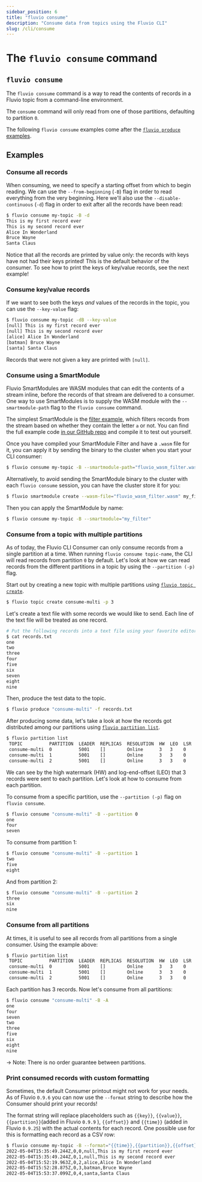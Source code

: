 ```yaml
---
sidebar_position: 6
title: "fluvio consume"
description: "Consume data from topics using the Fluvio CLI"
slug: /cli/consume
---
```


# The `fluvio consume` command

## `fluvio consume`

The `fluvio consume` command is a way to read the contents of records in a Fluvio topic
from a command-line environment.

The `consume` command will only read from one of those partitions, defaulting to partition `0`.

The following `fluvio consume` examples come after the [`fluvio produce` examples](/cli/produce).

## Examples

### Consume all records

When consuming, we need to specify a starting offset from which to begin reading.
We can use the `--from-beginning` (`-B`) flag in order to read everything from the very
beginning. Here we'll also use the `--disable-continuous` (`-d`) flag in order to exit
after all the records have been read:


```bash copy="fl"
$ fluvio consume my-topic -B -d
This is my first record ever
This is my second record ever
Alice In Wonderland
Bruce Wayne
Santa Claus
```

Notice that all the records are printed by value only: the records with keys have not
had their keys printed! This is the default behavior of the consumer. To see how to print
the keys of key/value records, see the next example!

### Consume key/value records

If we want to see both the keys _and_ values of the records in the topic, you can use
the `--key-value` flag:


```bash copy="fl"
$ fluvio consume my-topic -dB --key-value
[null] This is my first record ever
[null] This is my second record ever
[alice] Alice In Wonderland
[batman] Bruce Wayne
[santa] Santa Claus
```

Records that were not given a key are printed with `[null]`.

### Consume using a SmartModule

Fluvio SmartModules are WASM modules that can edit the contents of a stream
inline, before the records of that stream are delivered to a consumer. One way to use
SmartModules is to supply the WASM module with the `--smartmodule-path` flag to
the `fluvio consume` command.

The simplest SmartModule is the [filter example], which
filters records from the stream based on whether they contain the letter `a`
or not. You can find the full example code [in our GitHub repo] and compile
it to test out yourself.

[filter example]: /smartmodules/transform/filter
[in our GitHub repo]: https://github.com/infinyon/fluvio/blob/d63e3e2569e4d64a098e5c2189ac68e6e9cd2670/crates/fluvio-smartmodule/examples/filter_json

Once you have compiled your SmartModule Filter and have a `.wasm` file for it, you
can apply it by sending the binary to the cluster when you start your CLI consumer:


```bash copy="fl"
$ fluvio consume my-topic -B --smartmodule-path="fluvio_wasm_filter.wasm"
```

Alternatively, to avoid sending the SmartModule binary to the cluster with each
`fluvio consume` session, you can have the cluster store it for you:


```bash copy="fl"
$ fluvio smartmodule create --wasm-file="fluvio_wasm_filter.wasm" my_filter
```

Then you can apply the SmartModule by name:


```bash copy="fl"
$ fluvio consume my-topic -B --smartmodule="my_filter"
```

### Consume from a topic with multiple partitions

As of today, the Fluvio CLI Consumer can only consume records from a single
partition at a time. When running `fluvio consume topic-name`, the CLI will
read records from partition `0` by default. Let's look at how we can read
records from the different partitions in a topic by using the `--partition (-p)` flag.

Start out by creating a new topic with multiple partitions using [`fluvio topic create`].

[`fluvio topic create`]: /cli/topic#fluvio-topic-create


```bash copy="fl"
$ fluvio topic create consume-multi -p 3
```

Let's create a text file with some records we would like to send. Each line of the
text file will be treated as one record.

```bash
# Put the following records into a text file using your favorite editor
$ cat records.txt
one
two
three
four
five
six
seven
eight
nine
```

Then, produce the test data to the topic.


```bash copy="fl"
$ fluvio produce "consume-multi" -f records.txt
```

After producing some data, let's take a look at how the records got distributed
among our partitions using [`fluvio partition list`].

[`fluvio partition list`]: /cli/partition#fluvio-partition-list


```bash copy="fl"
$ fluvio partition list
 TOPIC          PARTITION  LEADER  REPLICAS  RESOLUTION  HW  LEO  LSR  FOLLOWER OFFSETS
 consume-multi  0          5001    []        Online      3   3    0    []
 consume-multi  1          5001    []        Online      3   3    0    []
 consume-multi  2          5001    []        Online      3   3    0    []
```

We can see by the high watermark (HW) and log-end-offset (LEO) that 3 records were
sent to each partition. Let's look at how to consume from each partition.

To consume from a specific partition, use the `--partition (-p)` flag on `fluvio consume`.


```bash copy="fl"
$ fluvio consume "consume-multi" -B --partition 0
one
four
seven
```

To consume from partition 1:


```bash
$ fluvio consume "consume-multi" -B --partition 1
two
five
eight
```

And from partition 2:


```bash copy="fl"
$ fluvio consume "consume-multi" -B --partition 2
three
six
nine
```

### Consume from all partitions

At times, it is useful to see all records from all partitions from a single consumer.
Using the example above:


```bash copy="fl"
$ fluvio partition list
 TOPIC          PARTITION  LEADER  REPLICAS  RESOLUTION  HW  LEO  LSR  FOLLOWER OFFSETS
 consume-multi  0          5001    []        Online      3   3    0    []
 consume-multi  1          5001    []        Online      3   3    0    []
 consume-multi  2          5001    []        Online      3   3    0    []
```

Each partition has 3 records. Now let's consume from all partitions:


```bash copy="fl"
$ fluvio consume "consume-multi" -B -A
one
four
seven
two
three
five
six
eight
nine
```

-> Note: There is no order guarantee between partitions.


### Print consumed records with custom formatting

Sometimes, the default Consumer printout might not work for your needs. As of Fluvio `0.9.6`
you can now use the `--format` string to describe how the Consumer should print your records!

The format string will replace placeholders such as `{{key}}`, `{{value}}`, `{{partition}}`(added in Fluvio `0.9.9` ), `{{offset}}` and `{{time}}` (added in Fluvio `0.9.25`)
with the actual contents for each record. One possible use for this is formatting each record
as a CSV row:


```bash copy="fl"
$ fluvio consume my-topic -B --format="{{time}},{{partition}},{{offset}},{{key}},{{value}}"
2022-05-04T15:35:49.244Z,0,0,null,This is my first record ever
2022-05-04T15:35:49.244Z,0,1,null,This is my second record ever
2022-05-04T15:52:19.963Z,0,2,alice,Alice In Wonderland
2022-05-04T15:52:28.875Z,0,3,batman,Bruce Wayne
2022-05-04T15:53:37.099Z,0,4,santa,Santa Claus
```
